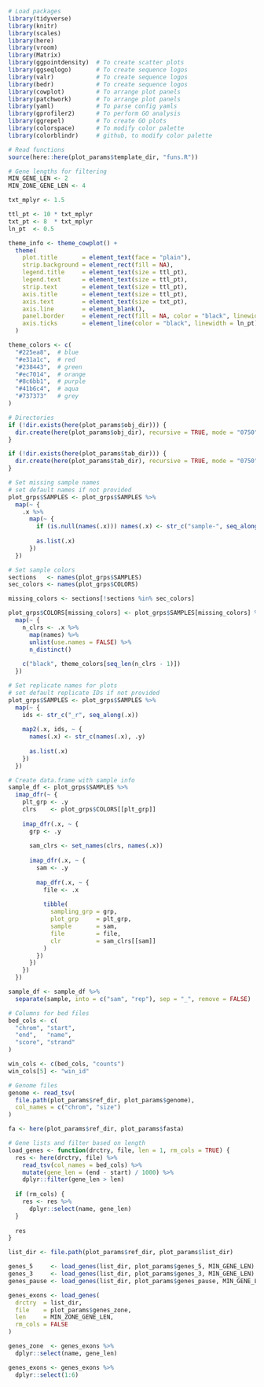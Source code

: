 
```r

# Load packages
library(tidyverse)
library(knitr)
library(scales)
library(here)
library(vroom)
library(Matrix)
library(ggpointdensity)  # To create scatter plots
library(ggseqlogo)       # To create sequence logos
library(valr)            # To create sequence logos
library(bedr)            # To create sequence logos
library(cowplot)         # To arrange plot panels
library(patchwork)       # To arrange plot panels
library(yaml)            # To parse config yamls
library(gprofiler2)      # To perform GO analysis
library(ggrepel)         # To create GO plots
library(colorspace)      # To modify color palette
library(colorblindr)     # github, to modify color palette

# Read functions
source(here::here(plot_params$template_dir, "funs.R"))

# Gene lengths for filtering
MIN_GENE_LEN <- 2
MIN_ZONE_GENE_LEN <- 4

```

```r

txt_mplyr <- 1.5

ttl_pt <- 10 * txt_mplyr
txt_pt <- 8  * txt_mplyr
ln_pt  <- 0.5

theme_info <- theme_cowplot() +
  theme(
    plot.title       = element_text(face = "plain"),
    strip.background = element_rect(fill = NA),
    legend.title     = element_text(size = ttl_pt),
    legend.text      = element_text(size = ttl_pt),
    strip.text       = element_text(size = ttl_pt),
    axis.title       = element_text(size = ttl_pt),
    axis.text        = element_text(size = txt_pt),
    axis.line        = element_blank(),
    panel.border     = element_rect(fill = NA, color = "black", linewidth = ln_pt),
    axis.ticks       = element_line(color = "black", linewidth = ln_pt)
  )

theme_colors <- c(
  "#225ea8",  # blue
  "#e31a1c",  # red
  "#238443",  # green
  "#ec7014",  # orange
  "#8c6bb1",  # purple
  "#41b6c4",  # aqua
  "#737373"   # grey
)

```

```r

# Directories
if (!dir.exists(here(plot_params$obj_dir))) {
  dir.create(here(plot_params$obj_dir), recursive = TRUE, mode = "0750")
}

if (!dir.exists(here(plot_params$tab_dir))) {
  dir.create(here(plot_params$tab_dir), recursive = TRUE, mode = "0750")
}

# Set missing sample names
# set default names if not provided
plot_grps$SAMPLES <- plot_grps$SAMPLES %>%
  map(~ {
    .x %>%
      map(~ {
        if (is.null(names(.x))) names(.x) <- str_c("sample-", seq_along(.x))
        
        as.list(.x)
      })
  })

# Set sample colors
sections   <- names(plot_grps$SAMPLES)
sec_colors <- names(plot_grps$COLORS)

missing_colors <- sections[!sections %in% sec_colors]

plot_grps$COLORS[missing_colors] <- plot_grps$SAMPLES[missing_colors] %>%
  map(~ {
    n_clrs <- .x %>%
      map(names) %>%
      unlist(use.names = FALSE) %>%
      n_distinct()
    
    c("black", theme_colors[seq_len(n_clrs - 1)])
  })

# Set replicate names for plots
# set default replicate IDs if not provided
plot_grps$SAMPLES <- plot_grps$SAMPLES %>%
  map(~ {
    ids <- str_c("_r", seq_along(.x))
    
    map2(.x, ids, ~ {
      names(.x) <- str_c(names(.x), .y)
      
      as.list(.x)
    })
  })

# Create data.frame with sample info
sample_df <- plot_grps$SAMPLES %>%
  imap_dfr(~ {
    plt_grp <- .y
    clrs    <- plot_grps$COLORS[[plt_grp]]
    
    imap_dfr(.x, ~ {
      grp <- .y
      
      sam_clrs <- set_names(clrs, names(.x))
      
      imap_dfr(.x, ~ {
        sam <- .y
        
        map_dfr(.x, ~ {
          file <- .x
          
          tibble(
            sampling_grp = grp,
            plot_grp     = plt_grp,
            sample       = sam,
            file         = file,
            clr          = sam_clrs[[sam]]
          )
        })
      })
    })
  })

sample_df <- sample_df %>%
  separate(sample, into = c("sam", "rep"), sep = "_", remove = FALSE)

```

```r

# Columns for bed files
bed_cols <- c(
  "chrom", "start", 
  "end",   "name", 
  "score", "strand"
)

win_cols <- c(bed_cols, "counts")
win_cols[5] <- "win_id"

# Genome files
genome <- read_tsv(
  file.path(plot_params$ref_dir, plot_params$genome),
  col_names = c("chrom", "size")
)

fa <- here(plot_params$ref_dir, plot_params$fasta)

# Gene lists and filter based on length
load_genes <- function(drctry, file, len = 1, rm_cols = TRUE) {
  res <- here(drctry, file) %>%
    read_tsv(col_names = bed_cols) %>%
    mutate(gene_len = (end - start) / 1000) %>%
    dplyr::filter(gene_len > len)
  
  if (rm_cols) {
    res <- res %>%
      dplyr::select(name, gene_len)
  }
  
  res
}

list_dir <- file.path(plot_params$ref_dir, plot_params$list_dir)

genes_5     <- load_genes(list_dir, plot_params$genes_5, MIN_GENE_LEN)
genes_3     <- load_genes(list_dir, plot_params$genes_3, MIN_GENE_LEN)
genes_pause <- load_genes(list_dir, plot_params$genes_pause, MIN_GENE_LEN)

genes_exons <- load_genes(
  drctry  = list_dir,
  file    = plot_params$genes_zone,
  len     = MIN_ZONE_GENE_LEN,
  rm_cols = FALSE
)

genes_zone  <- genes_exons %>%
  dplyr::select(name, gene_len)

genes_exons <- genes_exons %>%
  dplyr::select(1:6)

```


